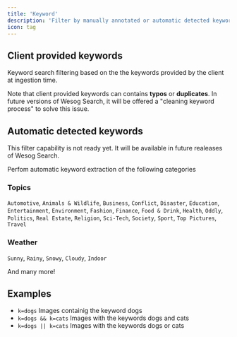 ```yaml
---
title: 'Keyword'
description: 'Filter by manually annotated or automatic detected keywords.'
icon: tag
---
```


## Client provided keywords

Keyword search filtering based on the the keywords provided by the client at ingestion time.

<Note>Note that client provided keywords can contains **typos** or **duplicates**. In future versions of Wesog Search, it will be offered a "cleaning keyword process" to solve this issue.</Note>


## Automatic detected keywords

<Warning>This filter capability is not ready yet. It will be available in future realeases of Wesog Search.</Warning>

Perfom automatic keyword extraction of the following categories

### Topics
`Automotive`, `Animals & Wildlife`, `Business`, `Conflict`, `Disaster`, `Education`, `Entertainment`, `Environment`, `Fashion`, `Finance`, `Food & Drink`, `Health`, `Oddly`, `Politics`, `Real Estate`, `Religion`, `Sci-Tech`, `Society`, `Sport`, `Top Pictures`, `Travel`

### Weather
`Sunny`, `Rainy`, `Snowy`, `Cloudy`, `Indoor`

And many more!


## Examples

- `k=dogs` Images containig the keyword dogs
- `k=dogs && k=cats` Images with the keywords dogs and cats
- `k=dogs || k=cats` Images with the keywords dogs or cats